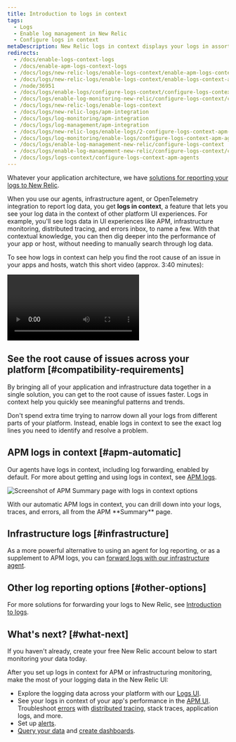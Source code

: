 ```yaml
---
title: Introduction to logs in context
tags:
  - Logs
  - Enable log management in New Relic
  - Configure logs in context
metaDescription: New Relic logs in context displays your logs in assorted New Relic experiences, helping you more easily correlate and troubleshoot issues.
redirects:
  - /docs/enable-logs-context-logs
  - /docs/enable-apm-logs-context-logs
  - /docs/logs/new-relic-logs/enable-logs-context/enable-apm-logs-context-logs
  - /docs/logs/new-relic-logs/enable-logs-context/enable-logs-context-apm-agents
  - /node/36951
  - /docs/logs/enable-logs/configure-logs-context/configure-logs-context-apm-agents
  - /docs/logs/enable-log-monitoring-new-relic/configure-logs-context/configure-logs-context-apm-agents
  - /docs/logs/new-relic-logs/enable-logs-context
  - /docs/logs/new-relic-logs/apm-integration
  - /docs/logs/log-monitoring/apm-integration
  - /docs/logs/log-management/apm-integration
  - /docs/logs/new-relic-logs/enable-logs/2-configure-logs-context-apm-agents
  - /docs/logs/log-monitoring/enable-logs/configure-logs-context-apm-agents
  - /docs/logs/enable-log-management-new-relic/configure-logs-context
  - /docs/logs/enable-log-management-new-relic/configure-logs-context/configure-logs-context-apm-agents
  - /docs/logs/logs-context/configure-logs-context-apm-agents
---
```



Whatever your application architecture, we have [solutions for reporting your logs to New Relic](/docs/logs/get-started/get-started-log-management#integrate-logs). 

When you use our <InlinePopup type="apm" /> agents, infrastructure agent, or OpenTelemetry integration to report log data, you get **logs in context**, a feature that lets you see your log data in the context of other platform UI experiences. For example, you'll see logs data in UI experiences like APM, infrastructure monitoring, distributed tracing, and errors inbox, to name a few. With that contextual knowledge, you can then dig deeper into the performance of your app or host, without needing to manually search through log data.

To see how logs in context can help you find the root cause of an issue in your apps and hosts, watch this short video (approx. 3:40 minutes):

<Video
  id="Vgae-GrlZWg"
  type="youtube"
/>

## See the root cause of issues across your platform [#compatibility-requirements]

By bringing all of your application and infrastructure data together in a single solution, you can get to the root cause of issues faster. Logs in context help you quickly see meaningful patterns and trends.

Don't spend extra time trying to narrow down all your logs from different parts of your platform. Instead, enable logs in context to see the exact log lines you need to identify and resolve a problem.

## APM logs in context [#apm-automatic]

Our <InlinePopup type="apm" /> agents have logs in context, including log forwarding, enabled by default. For more about getting and using <InlinePopup type="apm" /> logs in context, see [APM logs](/docs/apm/new-relic-apm/getting-started/get-started-logs-context). 


<img
  title="APM logs in context UI options"
  alt="Screenshot of APM Summary page with logs in context options"
  src={logsApmLogsinContextinUi}
/>

<figcaption>
  With our automatic APM logs in context, you can drill down into your logs, traces, and errors, all from the APM **Summary** page.
</figcaption>

## Infrastructure logs [#infrastructure]

As a more powerful alternative to using an <InlinePopup type="apm" /> agent for log reporting, or as a supplement to APM logs, you can [forward logs with our infrastructure agent](/docs/logs/forward-logs/forward-your-logs-using-infrastructure-agent). 

## Other log reporting options [#other-options]

For more solutions for forwarding your logs to New Relic, see [Introduction to logs](/docs/logs/get-started/get-started-log-management#integrate-logs).

<InstallFeedback />

## What's next? [#what-next]

If you haven't already, create your free New Relic account below to start monitoring your data today.

<InlineSignup/>

After you set up logs in context for APM or infrastructuring monitoring, make the most of your logging data in the New Relic UI:

* Explore the logging data across your platform with our [Logs UI](/docs/logs/log-management/ui-data/use-logs-ui).
* See your logs in context of your app's performance in the [APM UI](/docs/logs/log-management/ui-data/use-logs-ui/#links). Troubleshoot [errors](/docs/apm/apm-ui-pages/error-analytics/errors-page-find-fix-verify-problems/) with [distributed tracing](/docs/apm/distributed-tracing/ui-data/understand-use-distributed-tracing-data), stack traces, application logs, and more.
* Set up [alerts](/docs/alerts-applied-intelligence/new-relic-alerts/alert-conditions/create-alert-conditions/).
* [Query your data](/docs/query-your-data/explore-query-data/get-started/introduction-querying-new-relic-data/) and [create dashboards](/docs/query-your-data/explore-query-data/dashboards/introduction-dashboards/).
